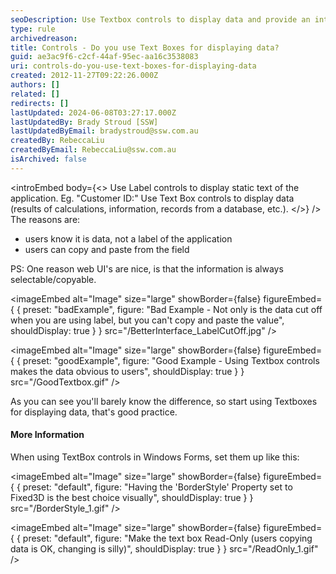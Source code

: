 ```yaml
---
seoDescription: Use Textbox controls to display data and provide an intuitive user experience by making information easily copyable and selectable.
type: rule
archivedreason:
title: Controls - Do you use Text Boxes for displaying data?
guid: ae3ac9f6-c2cf-44af-95ec-aa16c3538083
uri: controls-do-you-use-text-boxes-for-displaying-data
created: 2012-11-27T09:22:26.000Z
authors: []
related: []
redirects: []
lastUpdated: 2024-06-08T03:27:17.000Z
lastUpdatedBy: Brady Stroud [SSW]
lastUpdatedByEmail: bradystroud@ssw.com.au
createdBy: RebeccaLiu
createdByEmail: RebeccaLiu@ssw.com.au
isArchived: false
---
```


<introEmbed
  body={<>
Use Label controls to display static text of the application. Eg. "Customer ID:"
Use Text Box controls to display data (results of calculations, information, records from a database, etc.).
  </>}
/>
The reasons are:

* users know it is data, not a label of the application
* users can copy and paste from the field

PS: One reason web UI's are nice, is that the information is always selectable/copyable.

<imageEmbed
  alt="Image"
  size="large"
  showBorder={false}
  figureEmbed={ {
    preset: "badExample",
    figure: "Bad Example - Not only is the data cut off when you are using label, but you can't copy and paste the value",
    shouldDisplay: true
  } }
  src="/BetterInterface_LabelCutOff.jpg"
/>

<imageEmbed
  alt="Image"
  size="large"
  showBorder={false}
  figureEmbed={ {
    preset: "goodExample",
    figure: "Good Example - Using Textbox controls makes the data obvious to users",
    shouldDisplay: true
  } }
  src="/GoodTextbox.gif"
/>

As you can see you'll barely know the difference, so start using Textboxes for displaying data, that's good practice.

#### More Information

When using TextBox controls in Windows Forms, set them up like this:


<imageEmbed
  alt="Image"
  size="large"
  showBorder={false}
  figureEmbed={ {
    preset: "default",
    figure: "Having the 'BorderStyle' Property set to Fixed3D is the best choice visually",
    shouldDisplay: true
  } }
  src="/BorderStyle_1.gif"
/>


<imageEmbed
  alt="Image"
  size="large"
  showBorder={false}
  figureEmbed={ {
    preset: "default",
    figure: "Make the text box Read-Only (users copying data is OK, changing is silly)",
    shouldDisplay: true
  } }
  src="/ReadOnly_1.gif"
/>
